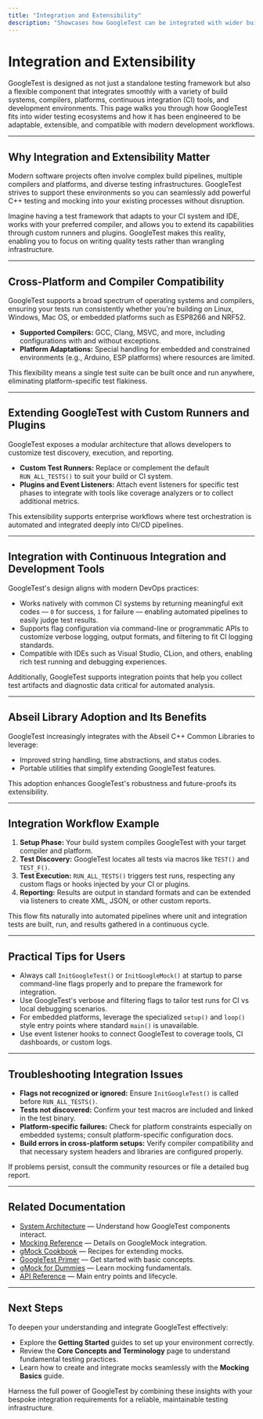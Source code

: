 ```yaml
---
title: "Integration and Extensibility"
description: "Showcases how GoogleTest can be integrated with wider build and testing systems. Describes compatibility with various compilers, platforms, and extensions, including highlights like Abseil adoption, custom runners, and integration with CI and IDE tools."
---
```


# Integration and Extensibility

GoogleTest is designed as not just a standalone testing framework but also a flexible component that integrates smoothly with a variety of build systems, compilers, platforms, continuous integration (CI) tools, and development environments. This page walks you through how GoogleTest fits into wider testing ecosystems and how it has been engineered to be adaptable, extensible, and compatible with modern development workflows.

---

## Why Integration and Extensibility Matter

Modern software projects often involve complex build pipelines, multiple compilers and platforms, and diverse testing infrastructures. GoogleTest strives to support these environments so you can seamlessly add powerful C++ testing and mocking into your existing processes without disruption.

Imagine having a test framework that adapts to your CI system and IDE, works with your preferred compiler, and allows you to extend its capabilities through custom runners and plugins. GoogleTest makes this reality, enabling you to focus on writing quality tests rather than wrangling infrastructure.

---

## Cross-Platform and Compiler Compatibility

GoogleTest supports a broad spectrum of operating systems and compilers, ensuring your tests run consistently whether you're building on Linux, Windows, Mac OS, or embedded platforms such as ESP8266 and NRF52.

- **Supported Compilers:** GCC, Clang, MSVC, and more, including configurations with and without exceptions.
- **Platform Adaptations:** Special handling for embedded and constrained environments (e.g., Arduino, ESP platforms) where resources are limited.

This flexibility means a single test suite can be built once and run anywhere, eliminating platform-specific test flakiness.

---

## Extending GoogleTest with Custom Runners and Plugins

GoogleTest exposes a modular architecture that allows developers to customize test discovery, execution, and reporting.

- **Custom Test Runners:** Replace or complement the default `RUN_ALL_TESTS()` to suit your build or CI system.
- **Plugins and Event Listeners:** Attach event listeners for specific test phases to integrate with tools like coverage analyzers or to collect additional metrics.

This extensibility supports enterprise workflows where test orchestration is automated and integrated deeply into CI/CD pipelines.

---

## Integration with Continuous Integration and Development Tools

GoogleTest's design aligns with modern DevOps practices:

- Works natively with common CI systems by returning meaningful exit codes — `0` for success, `1` for failure — enabling automated pipelines to easily judge test results.
- Supports flag configuration via command-line or programmatic APIs to customize verbose logging, output formats, and filtering to fit CI logging standards.
- Compatible with IDEs such as Visual Studio, CLion, and others, enabling rich test running and debugging experiences.

Additionally, GoogleTest supports integration points that help you collect test artifacts and diagnostic data critical for automated analysis.

---

## Abseil Library Adoption and Its Benefits

GoogleTest increasingly integrates with the Abseil C++ Common Libraries to leverage:

- Improved string handling, time abstractions, and status codes.
- Portable utilities that simplify extending GoogleTest features.

This adoption enhances GoogleTest's robustness and future-proofs its extensibility.

---

## Integration Workflow Example

1. **Setup Phase:** Your build system compiles GoogleTest with your target compiler and platform.
2. **Test Discovery:** GoogleTest locates all tests via macros like `TEST()` and `TEST_F()`.
3. **Test Execution:** `RUN_ALL_TESTS()` triggers test runs, respecting any custom flags or hooks injected by your CI or plugins.
4. **Reporting:** Results are output in standard formats and can be extended via listeners to create XML, JSON, or other custom reports.

This flow fits naturally into automated pipelines where unit and integration tests are built, run, and results gathered in a continuous cycle.

---

## Practical Tips for Users

- Always call `InitGoogleTest()` or `InitGoogleMock()` at startup to parse command-line flags properly and to prepare the framework for integration.
- Use GoogleTest's verbose and filtering flags to tailor test runs for CI vs local debugging scenarios.
- For embedded platforms, leverage the specialized `setup()` and `loop()` style entry points where standard `main()` is unavailable.
- Use event listener hooks to connect GoogleTest to coverage tools, CI dashboards, or custom logs.

---

## Troubleshooting Integration Issues

- **Flags not recognized or ignored:** Ensure `InitGoogleTest()` is called before `RUN_ALL_TESTS()`.
- **Tests not discovered:** Confirm your test macros are included and linked in the test binary.
- **Platform-specific failures:** Check for platform constraints especially on embedded systems; consult platform-specific configuration docs.
- **Build errors in cross-platform setups:** Verify compiler compatibility and that necessary system headers and libraries are configured properly.

If problems persist, consult the community resources or file a detailed bug report.

---

## Related Documentation

- [System Architecture](overview/architecture-and-concepts/system-architecture) — Understand how GoogleTest components interact.
- [Mocking Reference](docs/reference/mocking.md) — Details on GoogleMock integration.
- [gMock Cookbook](docs/gmock_cook_book.md) — Recipes for extending mocks.
- [GoogleTest Primer](docs/primer.md) — Get started with basic concepts.
- [gMock for Dummies](docs/gmock_for_dummies.md) — Learn mocking fundamentals.
- [API Reference](api-reference/core-mocking-api/test-lifecycle-main) — Main entry points and lifecycle.

---

## Next Steps

To deepen your understanding and integrate GoogleTest effectively:
- Explore the **Getting Started** guides to set up your environment correctly.
- Review the **Core Concepts and Terminology** page to understand fundamental testing practices.
- Learn how to create and integrate mocks seamlessly with the **Mocking Basics** guide.

Harness the full power of GoogleTest by combining these insights with your bespoke integration requirements for a reliable, maintainable testing infrastructure.
